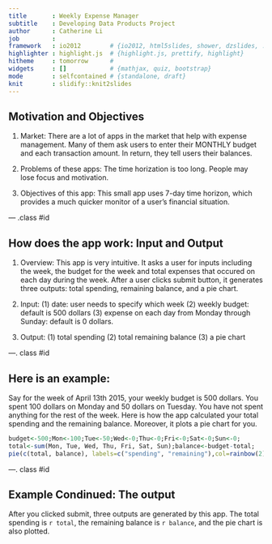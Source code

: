 ```yaml
---
title       : Weekly Expense Manager
subtitle    : Developing Data Products Project
author      : Catherine Li
job         : 
framework   : io2012        # {io2012, html5slides, shower, dzslides, ...}
highlighter : highlight.js  # {highlight.js, prettify, highlight}
hitheme     : tomorrow      # 
widgets     : []            # {mathjax, quiz, bootstrap}
mode        : selfcontained # {standalone, draft}
knit        : slidify::knit2slides
---
```


## Motivation and Objectives

1. Market: There are a lot of apps in the market that help with expense management. Many of them ask users to enter their MONTHLY budget and each transaction amount. In return, they tell users their balances.

2. Problems of these apps: The time horization is too long. People may lose focus and motivation.

3. Objectives of this app: This small app uses 7-day time horizon, which provides a much quicker monitor of a user's financial situation.

--- .class #id 

## How does the app work: Input and Output

1. Overview: This app is very intuitive. It asks a user for inputs including the week, the budget for the week and total expenses that occured on each day during the week. After a user clicks submit button, it generates three outputs: total spending, remaining balance, and a pie chart. 


2. Input: (1) date: user needs to specify which week (2) weekly budget: default is 500 dollars (3) expense on each day from Monday through Sunday: default is 0 dollars. 

3. Output: (1) total spending (2) total remaining balance (3) a pie chart 

---. class #id

## Here is an example: 
Say for the week of April 13th 2015, your weekly budget is 500 dollars. You spent 100 dollars on Monday and 50 dollars on Tuesday. You have not spent anything for the rest of the week.  Here is how the app calculated your total spending and the remaining balance. Moreover, it plots a pie chart for you. 

```r
budget<-500;Mon<-100;Tue<-50;Wed<-0;Thu<-0;Fri<-0;Sat<-0;Sun<-0;
total<-sum(Mon, Tue, Wed, Thu, Fri, Sat, Sun);balance<-budget-total;
pie(c(total, balance), labels=c("spending", "remaining"),col=rainbow(2))
```

---. class #id

## Example Condinued: The output
After you clicked submit, three outputs are generated by this app. The total spending is `r total`, the remaining balance is `r balance`, and the pie chart is also plotted.